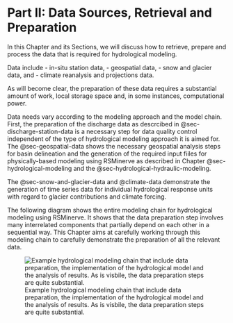 # Part II: Data Sources, Retrieval and Preparation {#sec-data}

In this Chapter and its Sections, we will discuss how to retrieve, prepare and process the data that is required for hydrological modeling. 

Data include
- in-situ station data,
- geospatial data,
- snow and glacier data, and
- climate reanalysis and projections data.

As will become clear, the preparation of these data requires a substantial amount of work, local storage space and, in some instances, computational power. 

Data needs vary according to the modeling approach and the model chain. First, the preparation of the discharge data as descrcibed in @sec-discharge-station-data is a necessary step for data quality control independent of the type of hydrological modeling approach it is aimed for. The @sec-geospatial-data shows the necessary geospatial analysis steps for basin delineation and the generation of the required input fiiles for physically-based modeling using RSMinerve as described in Chapter @sec-hydrological-modeling and the @sec-hydrological-hydraulic-modeling.

The @sec-snow-and-glacier-data and @climate-data demonstrate the generation of time series data for individual hydrological response units with regard to glacier contributions and climate forcing.

The following diagram shows the entire modeling chain for hydrological modeling using RSMinerve. It shows that the data preparation step involves many interrelated components that partially depend on each other in a sequential way. This Chapter aims at carefully working through this modeling chain to carefully demonstrate the preparation of all the relevant data.

![Example hydrological modeling chain that include data preparation, the implementation of the hydrological model and the analysis of results. As is visbile, the data preparation steps are quite substantial.](images/data/01_model_chain_cmip6_v3.png){#fig-climate-impact-model-chain}







